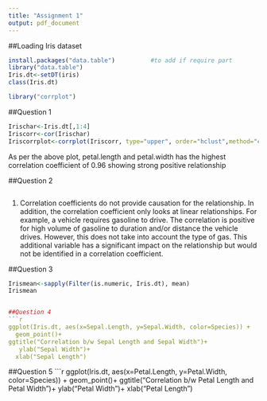 ---
title: "Assignment 1"
output: pdf_document
---

##Loading Iris dataset

```{r}
install.packages("data.table")          #to add if require part
library("data.table")
Iris.dt<-setDT(iris)
class(Iris.dt)

library("corrplot")

```
##Question 1
```{r}
Irischar<-Iris.dt[,1:4]
Iriscorr<-cor(Irischar)
Iriscorrplot<-corrplot(Iriscorr, type="upper", order="hclust",method="circle",addCoef.col = "Green")

```
As per the above plot, petal.length and petal.width has the highest correlation coefficient of 0.96 showing strong positive relationship

##Question 2
```{r}

```
1) Correlation coefficients do not provide causation for the relationship. In addition, the correlation coefficient only looks at linear relationships. For example, a vehicle requires gasoline to drive. The correlation is positive for high volume of gasoline to duration and/or distance the vehicle drives. However, this does not take into account the type of gas. This additional variable has a significant impact on the relationship but would not be identified in a correlation coefficient.

##Question 3
```{r}
Irismean<-sapply(Filter(is.numeric, Iris.dt), mean)
Irismean


##Question 4
```{r}
ggplot(Iris.dt, aes(x=Sepal.Length, y=Sepal.Width, color=Species)) +
  geom_point()+
ggtitle("Correlation b/w Sepal Length and Sepal Width")+
   ylab("Sepal Width")+
  xlab("Sepal Length")
```

##Question 5
```{r}
ggplot(Iris.dt, aes(x=Petal.Length, y=Petal.Width, color=Species)) +
  geom_point()+
  ggtitle("Correlation b/w Petal Length and Petal Width")+
  ylab("Petal Width")+
  xlab("Petal Length")
  
